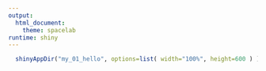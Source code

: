 ```yaml
---
output:
  html_document:
    theme: spacelab
runtime: shiny
---
```


```r
  shinyAppDir("my_01_hello", options=list( width="100%", height=600 ) )
```
